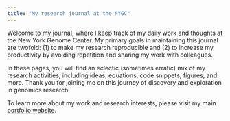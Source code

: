 ```yaml
---
title: "My research journal at the NYGC"
---
```


Welcome to my journal, where I keep track of my daily work 
and thoughts at the New York Genome Center. 
My primary goals in maintaining this journal are twofold: 
(1) to make my research reproducible and 
(2) to increase my productivity by avoiding repetition
and sharing my work with colleagues.

In these pages, you will find an eclectic (sometimes erratic) mix of my research activities, 
including ideas, equations, code snippets, figures, and more.
Thank you for joining me on this journey of discovery and exploration in genomics research.
<!--
I believe in open-source research, so please feel free to use 
#anything you find here that may be helpful in your own work.
-->

To learn more about my work and research interests, 
please visit my main [portfolio website](https://saik.at).

<!--
I keep track of my daily work at the NYGC using this journal. 
There are two main goals: (1) make my research reproducible,
and (2) become more productive because it helps to avoid repeating,
to remember, and to share with colleagues.

This is an erratic collection of things I do, learn and think.
There may be some ideas, equations, code snippets, figures, etc.
I believe in open-source research, feel free to borrow anything you may find useful.
My main portfolio website is [here](https://saik.at).
-->
